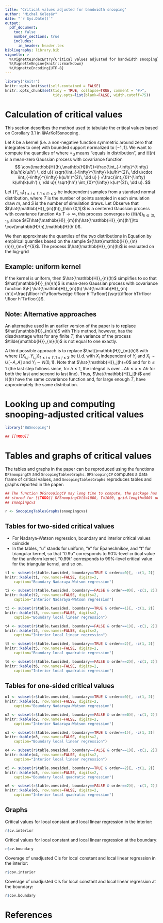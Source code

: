 ```yaml
---
title: "Critical values adjusted for bandwidth snooping"
author: "Michal Kolesár"
date: "`r Sys.Date()`"
output:
  pdf_document:
    toc: false
    number_sections: true
    includes:
      in_header: header.tex
bibliography: library.bib
vignette: >
  %\VignetteIndexEntry{Critical values adjusted for bandwidth snooping}
  %\VignetteEngine{knitr::rmarkdown}
  %\VignetteEncoding{UTF-8}
---
```


```r
library("knitr")
knitr::opts_knit$set(self.contained = FALSE)
knitr::opts_chunk$set(tidy = TRUE, collapse=TRUE, comment = "#>",
                      tidy.opts=list(blank=FALSE, width.cutoff=75))
```


# Calculation of critical values

This section describes the method used to tabulate the critical values based on
Corollary 3.1 in @ArKo15snooping.

Let $k$ be a kernel (i.e.\ a non-negative function symmetric around zero that
integrates to one) with bounded support normalized to $[-1,1]$. We want to
compute the quantiles of
\begin{equation}\label{eq:1}
  \sup_{1\leq h\leq t}
  \mathbb{H}(h)=_{d}\sup_{1/t\leq h\leq 1}\mathbb{H}(h),\qquad\text{and}\quad
  \sup_{1\leq h\leq t}
  |\mathbb{H}(h)|=_{d}\sup_{1/t\leq h\leq 1}|\mathbb{H}(h)|
\end{equation}
where $=_{d}$ means "equals in distribution", and $\mathbb{H}(h)$ is a mean-zero
Gaussian process with covariance function
$$ \cov(\mathbb{H}(h),\mathbb{H}(h'))=\frac{\int_{-\infty}^{\infty}
    k(u/h)k(u/h') \, dd u}{ \sqrt{\int_{-\infty}^{\infty} k(u/h)^{2}\, \dd
    u\cdot \int_{-\infty}^{\infty} k(u/h')^{2}\, \dd u} }
    =\frac{\int_{0}^{\infty} k(u/h)k(u/h') \, \dd u}{ \sqrt{hh'}
    \int_{0}^{\infty} k(u)^{2}\, \dd u}. $$

Let $\{Y_{i,m}\}_{1\leq i\leq T,1\leq m\leq S}$ be independent samples from a
standard normal distribution, where $T$ is the number of points sampled in each
simulation draw $m$, and $S$ is the number of simulation draws. Let
\begin{equation*}
  \hat{\mathbb{H}}_{m}(h)=\frac{1/\sqrt{T}
    \sum_{i=1}^{T}Y_{i,m}k\left(i/hT\right)}{\sqrt{T^{-1}
    \sum_{i=1}^{T} k(i/hT)^2}}.
\end{equation*}
Observe that $(\hat{\mathbb{H}}_{m}(h))_{h\in (0,1]}$ is a centered
Gaussian process with covariance function
\begin{equation*}
    \E[\hat{\mathbb{H}}_{m}(h)\hat{\mathbb{H}}_{m}(h')]=
    \frac{1/T\sum_{i=1}^{T}k(i/hT)k(i/h'T)}{ \sqrt{T^{-1} \sum_{i=1}^{T}
    k(i/hT)^2}\sqrt{T^{-1} \sum_{i=1}^{T} k(i/h'T)^2}}.
\end{equation*}
As $T\to\infty$, this process converges to $\left(\mathbb{H}(h)\right)_{h\in
  (0,1]}$, since $\E[\hat{\mathbb{H}}_{m}(h)\hat{\mathbb{H}}_{m}(h')]\to
  \cov(\mathbb{H}(h),\mathbb{H}(h'))$.

We then approximate the quantiles of the two distributions in Equation
\eqref{eq:1} by empirical quantiles based on the sample
$\{\hat{\mathbb{H}}_{m}(h)\}_{m=1}^{S}$. The process $\hat{\mathbb{H}}_{m}(h)$
is evaluated on the log-grid
\begin{equation*}
  \exp(\log(t):\text{stepsize}:\log(1)).
\end{equation*}


## Example: uniform kernel
If the kernel is uniform, then $\hat{\mathbb{H}}_{n}(h)$ simplifies to
\begin{equation*}
  \hat{\mathbb{H}}_{m}(h)=\frac{\sum_{i=1}^{\lfloor hT\rfloor}Y_{i,m}}{\sqrt{
    \lfloor hT\rfloor}}.
\end{equation*}
so that $\hat{\mathbb{H}}_{m}(h)$ is mean-zero Gaussian process with covariance
function $\E[ \hat{\mathbb{H}}_{m}(h) \hat{\mathbb{H}}_{m}(h')]=\frac{\lfloor
  hT\rfloor\wedge \lfloor h'T\rfloor}{\sqrt{\lfloor hT\rfloor \lfloor h'T\rfloor}}$.


## Note: Alternative approaches

An alternative used in an earlier version of the paper is to replace
$\hat{\mathbb{H}}_{m}(h)$ with
\begin{equation*}
  \tilde{\mathbb{H}}_{m}(h)=\frac{1/\sqrt{T}
    \sum_{i=1}^{T}Y_{i,m}k\left(i/hT\right)}{\sqrt{
      h\int_{0}^{\infty} k(u)^{2}\, \dd u}}
\end{equation*}
This method, however, has the disadvantage what for any finite $T$, the variance
of the process $\tilde{\mathbb{H}}_{m}(h)$ is not equal to one exactly.

A third possible approach is to replace $\hat{\mathbb{H}}_{m}(h)$ with
\begin{align*}
  \hat{\mathbb{H}}_j(h) =\frac{\frac{1}{\sqrt{T}}
    \sum_{i=1}^{T}Y_{i,j}k(X_i/h)}{\sqrt{\frac{1}{2A}\int k(u/h)^2\, du}}
  =\frac{\frac{1}{\sqrt{T}} \sum_{i=1}^{T}Y_{i,j}k(X_i/h)}{\sqrt{\frac{h}{2A}\int
      k(u)^2\, du}},
\end{align*}
where $\{(X_{i,j},Y_{i,j})\}_{1\le i\le T,1\le j\le S}$ be i.i.d. with $X_i$
independent of $Y_i$ and $X_i\sim U[-A,A]$ and $Y_i\sim N(0,1)$.
Note that $\hat{\mathbb{H}}_j(h)=0$ and
\begin{align*}
  \cov(\hat{\mathbb{H}}_j(h),\hat{\mathbb{H}}_j(h'))
  &=\frac{EY_{i,j}^2k(X_i/h)k(X_i/h') }{\sqrt{\frac{1}{2A}\int k(u/h)^2\,
      du}\sqrt{\frac{1}{2A}\int k(u/h')^2\, du}}
  \\
  & =\frac{Ek(X_i/h)k(X_i/h')}{\frac{1}{2A}\sqrt{\int k(u/h)^2\, du}\sqrt{\int
      k(u/h')^2\, du}}
  =\frac{\frac{1}{2A}\int_{x=-A}^{A} k(x/h)k(x/h')\, dx}{\frac{1}{2A}\sqrt{\int k(u/h)^2\, du}\sqrt{\int k(u/h')^2\, du}}  \\
  & =\frac{\int_{x=-\infty}^\infty k(x/h)k(x/h')\, dx}{\sqrt{\int k(u/h)^2\,
      du}\sqrt{\int k(u/h')^2\, du}}
\end{align*}
for $h\le 1$ (the last step follows since, for $h\le 1$, the integral is over
$-Ah\le x\le Ah$ for both the last and second to last line). Thus,
$\hat{\mathbb{H}}_j(h)$ and $\mathbb{H}(h)$ have the same covariance function
and, for large enough $T$, have approximately the same distribution.

# Looking up and computing snooping-adjusted critical values

```r
library("BWSnooping")

## [[TODO]]
```

# Tables and graphs of critical values

The tables and graphs in the paper can be reproduced using the functions
`DFSnoopingCV` and `SnoopingTablesGraphs`. `DFSnoopingCV` computes a data frame
of critical values, and `SnoopingTablesGraphs` reproduces tables and graphs
reported in the paper:

```r

## The function DFSnoopingCV may long time to compute, the package has results
## stored for [[TODO]] DFSnoopingCV(S=1000, T=1000, grid.length=500) under the data frame
## snoopingcvs

r <- SnoopingTablesGraphs(snoopingcvs)
```

## Tables for two-sided critical values

- For Nadarya-Watson regression, boundary and interior critical values coincide
- In the tables, "u" stands for uniform, "e" for Epanechnikov, and "t" for
  triangular kernel, so that "0.9u" corresponds to 90\%-level critical value for
  the uniform kernel, "0.99t" corresponds to 99\%-level critical value for
  the triangular kernel, and so on.

```r
t1 <- subset(r$table.twosided, boundary==TRUE & order==0)[, -c(1, 2)]
knitr::kable(t1, row.names=FALSE, digits=2,
    caption="Boundary Nadaraya-Watson regression")

t2 <- subset(r$table.twosided, boundary==FALSE & order==0)[, -c(1, 2)]
knitr::kable(t2, row.names=FALSE, digits=2,
    caption="Interior Nadaraya-Watson regression")

t3 <- subset(r$table.twosided, boundary==TRUE & order==1)[, -c(1, 2)]
knitr::kable(t3, row.names=FALSE, digits=2,
    caption="Boundary local linear regression")

t4 <- subset(r$table.twosided, boundary==FALSE & order==1)[, -c(1, 2)]
knitr::kable(t4, row.names=FALSE, digits=2,
    caption="Interior local linear regression")

t5 <- subset(r$table.twosided, boundary==TRUE & order==2)[, -c(1, 2)]
knitr::kable(t5, row.names=FALSE, digits=2,
    caption="Boundary local quadratic regression")

t6 <- subset(r$table.twosided, boundary==FALSE & order==2)[, -c(1, 2)]
knitr::kable(t6, row.names=FALSE, digits=2,
    caption="Interior local quadratic regression")
```


## Tables for one-sided critical values

```r
o1 <- subset(r$table.onesided, boundary==TRUE & order==0)[, -c(1, 2)]
knitr::kable(o1, row.names=FALSE, digits=2,
    caption="Boundary Nadaraya-Watson regression")

o2 <- subset(r$table.onesided, boundary==FALSE & order==0)[, -c(1, 2)]
knitr::kable(o2, row.names=FALSE, digits=2,
    caption="Interior Nadaraya-Watson regression")

o3 <- subset(r$table.onesided, boundary==TRUE & order==1)[, -c(1, 2)]
knitr::kable(o3, row.names=FALSE, digits=2,
    caption="Boundary local linear regression")

o4 <- subset(r$table.onesided, boundary==FALSE & order==1)[, -c(1, 2)]
knitr::kable(o4, row.names=FALSE, digits=2,
    caption="Interior local linear regression")

o5 <- subset(r$table.onesided, boundary==TRUE & order==2)[, -c(1, 2)]
knitr::kable(o5, row.names=FALSE, digits=2,
    caption="Boundary local quadratic regression")

o6 <- subset(r$table.onesided, boundary==FALSE & order==2)[, -c(1, 2)]
knitr::kable(o6, row.names=FALSE, digits=2,
    caption="Interior local quadratic regression")
```


## Graphs

Critical values for local constant and local linear regression in the interior:
```r
r$cv.interior
```

Critical values for local constant and local linear regression at the boundary:
```r
r$cv.boundary
```

Coverage of unadjusted CIs for local constant and local linear regression in the
interior:
```r
r$cov.interior
```

Coverage of unadjusted CIs for local constant and local linear regression at the
boundary:
```r
r$cov.boundary
```



# References

